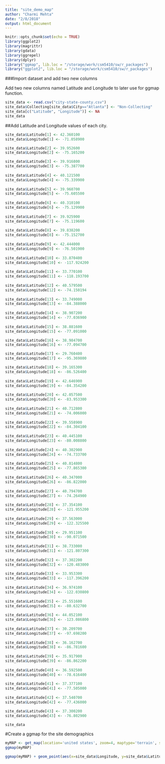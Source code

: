 ```yaml
---
title: "site_demo_map"
author: "Charmi Mehta"
date: "2/8/2018"
output: html_document
---
```


```r
knitr::opts_chunk$set(echo = TRUE)
library(ggplot2)
library(magrittr)
library(gdata)
library(ggrepel)
library(dplyr)
library("ggmap", lib.loc = "/storage/work/csm5410/sw/r_packages")
library("ggplot2", lib.loc = "/storage/work/csm5410/sw/r_packages")
```


###Import dataset and add two new columns

Add two new columns named Latitude and Longitude to later use for ggmap function.

```r

site_data <- read.csv("city-state-county.csv")
site_data$Collecting[site_data$City=="Atlanta"] <- "Non-Collecting"
site_data[c("Latitude", "Longitude")] <- NA
site_data
```

##Add Latitude and Longitude values of each city.

```r

site_data$Latitude[1] <- 42.360100
site_data$Longitude[1] <- -71.058900

site_data$Latitude[2] <- 39.952600
site_data$Longitude[2] <- -75.165200

site_data$Latitude[3] <- 39.916800
site_data$Longitude[3] <- -75.387700
  
site_data$Latitude[4] <- 40.121500
site_data$Longitude[4] <- -75.339900
  
site_data$Latitude[5] <- 39.960700
site_data$Longitude[5] <- -75.605500
  
site_data$Latitude[6] <- 40.310100
site_data$Longitude[6] <- -75.129900
  
site_data$Latitude[7] <- 39.925900
site_data$Longitude[7] <- -75.119600
  
site_data$Latitude[8] <- 39.838200
site_data$Longitude[8] <- -75.152700
  
site_data$Latitude[9] <- 42.444000
site_data$Longitude[9] <- -76.501900
  
site_data$Latitude[10] <- 33.870400
site_data$Longitude[10] <- -117.924200
  
site_data$Latitude[11] <- 33.770100
site_data$Longitude[11] <- -118.193700
  
site_data$Latitude[12] <- 40.579500
site_data$Longitude[12] <- -74.150194
  
site_data$Latitude[13] <- 33.749000
site_data$Longitude[13] <- -84.388000
  
site_data$Latitude[14] <- 38.907200
site_data$Longitude[14] <- -77.036900
  
site_data$Latitude[15] <- 38.881600
site_data$Longitude[15] <- -77.091000

site_data$Latitude[16] <- 38.984700
site_data$Longitude[16] <- -77.094700

site_data$Latitude[17] <- 29.760400
site_data$Longitude[17] <- -95.369800

site_data$Latitude[18] <- 39.165300
site_data$Longitude[18] <- -86.526400
  
site_data$Latitude[19] <- 42.646900
site_data$Longitude[19] <- -84.354200
  
site_data$Latitude[20] <- 42.057500
site_data$Longitude[20] <- -83.953300
  
site_data$Latitude[21] <- 40.712800
site_data$Longitude[21] <- -74.006000
  
site_data$Latitude[22] <- 39.558900
site_data$Longitude[22] <- -84.304100
  
site_data$Latitude[23] <- 40.445100
site_data$Longitude[23] <- -80.008800
  
site_data$Latitude[24] <- 40.302900
site_data$Longitude[24] <- -74.733700
  
site_data$Latitude[25] <- 40.814800
site_data$Longitude[25] <- -77.865300
  
site_data$Latitude[26] <- 40.347000
site_data$Longitude[26] <- -86.822000
  
site_data$Latitude[27] <- 40.794700
site_data$Longitude[27] <- -74.264900
  
site_data$Latitude[28] <- 37.354100
site_data$Longitude[28] <- -121.955200
  
site_data$Latitude[29] <- 37.563000
site_data$Longitude[29] <- -122.325500
  
site_data$Latitude[30] <- 29.951100
site_data$Longitude[30] <- -90.071500
  
site_data$Latitude[31] <- 38.733000
site_data$Longitude[31] <- -121.807300
  
site_data$Latitude[32] <- 37.302200
site_data$Longitude[32] <- -120.483000
  
site_data$Latitude[33] <- 33.953300
site_data$Longitude[33] <- -117.396200
  
site_data$Latitude[34] <- 36.974100
site_data$Longitude[34] <- -122.030800
  
site_data$Latitude[35] <- 25.551600
site_data$Longitude[35] <- -80.632700
  
site_data$Latitude[36] <- 44.052100
site_data$Longitude[36] <- -123.086800
  
site_data$Latitude[37] <- 30.209700
site_data$Longitude[37] <- -97.698200
  
site_data$Latitude[38] <- 36.162700
site_data$Longitude[38] <- -86.781600
  
site_data$Latitude[39] <- 35.917900
site_data$Longitude[39] <- -86.862200
  
site_data$Latitude[40] <- 36.592500
site_data$Longitude[40] <- -78.616400
  
site_data$Latitude[41] <- 37.377100
site_data$Longitude[41] <- -77.505000
  
site_data$Latitude[42] <- 37.540700
site_data$Longitude[42] <- -77.436000

site_data$Latitude[43] <- 37.300200
site_data$Longitude[43] <- -76.802900

site_data
```


#Create a ggmap for the site demographics

```r


myMAP <- get_map(location='united states', zoom=4, maptype='terrain', source='google', color='color')
ggmap(myMAP)

ggmap(myMAP) + geom_point(aes(x=site_data$Longitude, y=site_data$Latitude), data = site_data, col = 'red') + geom_text_repel(data = site_data, aes(x = site_data$Longitude, y = site_data$Latitude, label = site_data$City), size = 3, vjust = 0, hjust = -0.5, col = 'blue')

```












